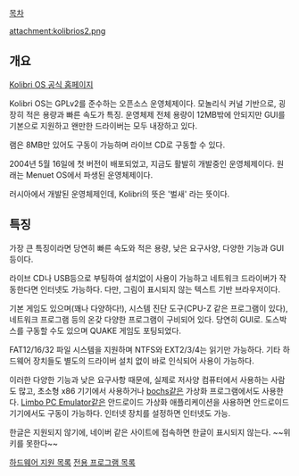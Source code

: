 [[목차]]

attachment:kolibrios2.png
== 개요 ==
[http://kolibrios.org/en/ Kolibri OS 공식 홈페이지]

Kolibri OS는 GPLv2를 준수하는 오픈소스 운영체제이다. 모놀리식 커널 기반으로, 굉장히 적은 용량과 빠른 속도가 특징. 운영체제 전체 용량이 12MB밖에 안되지만 GUI를 기본으로 지원하고 왠만한 드라이버는 모두 내장하고 있다.

램은 8MB만 있어도 구동이 가능하며 라이브 CD로 구동할 수 있다.

2004년 5월 16일에 첫 버전이 배포되었고, 지금도 활발히 개발중인 운영체제이다. 원래는 Menuet OS에서 파생된 운영체제이다.

러시아에서 개발된 운영체제인데, Kolibri의 뜻은 '벌새' 라는 뜻이다.

== 특징 ==
가장 큰 특징이라면 당연히 빠른 속도와 적은 용량, 낮은 요구사양, 다양한 기능과 GUI 등이다.

라이브 CD나 USB등으로 부팅하여 설치없이 사용이 가능하고 네트워크 드라이버가 작동한다면 인터넷도 가능하다. 다만, 그림이 표시되지 않는 텍스트 기반 브라우저이다.

기본 게임도 있으며(꽤나 다양하다!), 시스템 진단 도구(CPU-Z 같은 프로그램이 있다), 네트워크 프로그램 등의 온갖 다양한 프로그램이 구비되어 있다. 당연히 GUI로.
도스박스를 구동할 수도 있으며 QUAKE 게임도 포팅되었다.

FAT12/16/32 파일 시스템을 지원하며 NTFS와 EXT2/3/4는 읽기만 가능하다.
기타 하드웨어 장치들도 별도의 드라이버 설치 없이 바로 인식되어 사용이 가능하다.

이러한 다양한 기능과 낮은 요구사항 때문에, 실제로 저사양 컴퓨터에서 사용하는 사람도 많고, 초소형 x86 기기에서 사용하거나 [[bochs]]같은 가상화 프로그램에서도 사용한다. [[Limbo PC Emulator]]같은 안드로이드 가상화 애플리케이션을 사용하면 안드로이드 기기에서도 구동이 가능하다. 인터넷 장치를 설정하면 인터넷도 가능.

한글은 지원되지 않기에, 네이버 같은 사이트에 접속하면 한글이 표시되지 않는다. ~~위키를 못한다~~

[http://wiki.kolibrios.org/wiki/Hardware_Support 하드웨어 지원 목록]
[http://wiki.kolibrios.org/wiki/Applications 전용 프로그램 목록]
